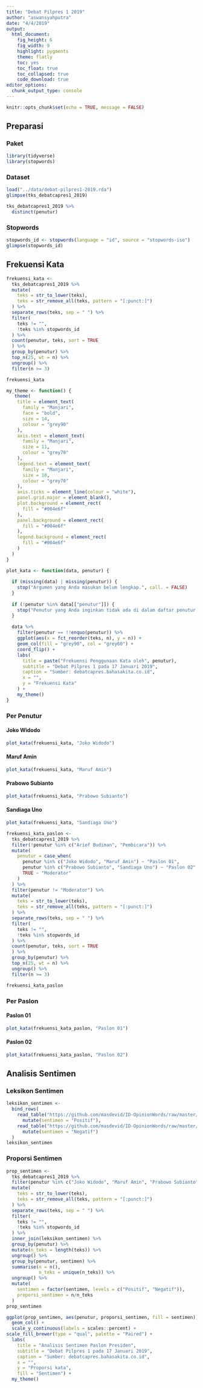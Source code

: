 ```yaml
---
title: "Debat Pilpres 1 2019"
author: "aswansyahputra"
date: "4/4/2019"
output: 
  html_document: 
    fig_height: 6
    fig_width: 9
    highlight: pygments
    theme: flatly
    toc: yes
    toc_float: true
    toc_collapsed: true
    code_download: true
editor_options: 
  chunk_output_type: console
---
```


```r
knitr::opts_chunk$set(echo = TRUE, message = FALSE)
```

## Preparasi
### Paket

```r
library(tidyverse)
library(stopwords)
```

### Dataset
```r
load("../data/debat-pilpres1-2019.rda")
glimpse(tks_debatcapres1_2019)

tks_debatcapres1_2019 %>% 
  distinct(penutur)  
```

### Stopwords
```r
stopwords_id <- stopwords(language = "id", source = "stopwords-iso")
glimpse(stopwords_id)
```

## Frekuensi Kata

```r
frekuensi_kata <- 
  tks_debatcapres1_2019 %>% 
  mutate(
    teks = str_to_lower(teks),
    teks = str_remove_all(teks, pattern = "[:punct:]")
  ) %>% 
  separate_rows(teks, sep = " ") %>% 
  filter(
    teks != "",
    !teks %in% stopwords_id
  ) %>% 
  count(penutur, teks, sort = TRUE
  ) %>% 
  group_by(penutur) %>% 
  top_n(25, wt = n) %>% 
  ungroup() %>% 
  filter(n >= 3)

frekuensi_kata
```

```r
my_theme <- function() {
   theme(
    title = element_text(
      family = "Manjari",
      face = "bold",
      size = 14,
      colour = "grey90"
    ),
    axis.text = element_text(
      family = "Manjari",
      size = 11,
      colour = "grey70"
    ),
    legend.text = element_text(
      family = "Manjari",
      size = 10,
      colour = "grey70"
    ),
    axis.ticks = element_line(colour = "white"),
    panel.grid.major = element_blank(), 
    plot.background = element_rect(
      fill = "#004e6f"
    ), 
    panel.background = element_rect(
      fill = "#004e6f"
    ),
    legend.background = element_rect(
      fill = "#004e6f"
    )
  )
}
```

```r
plot_kata <- function(data, penutur) {
  
  if (missing(data) | missing(penutur)) {
    stop("Argumen yang Anda masukan belum lengkap.", call. = FALSE)
  }
  
  if (!penutur %in% data[["penutur"]]) {
    stop("Penutur yang Anda inginkan tidak ada di dalam daftar penutur.", call. = FALSE)
  }
  
  data %>% 
    filter(penutur == !!enquo(penutur)) %>% 
    ggplot(aes(x = fct_reorder(teks, n), y = n)) +
    geom_col(fill = "grey90", col = "grey60") +
    coord_flip() +
    labs(
      title = paste("Frekuensi Penggunaan Kata oleh", penutur),
      subtitle = "Debat Pilpres 1 pada 17 Januari 2019",
      caption = "Sumber: debatcapres.bahasakita.co.id",
      x = "",
      y = "Frekuensi Kata"
    ) +
    my_theme()
}
```

### Per Penutur
#### Joko Widodo
```r
plot_kata(frekuensi_kata, "Joko Widodo")
```

#### Maruf Amin
```r
plot_kata(frekuensi_kata, "Maruf Amin")
```

#### Prabowo Subianto
```r
plot_kata(frekuensi_kata, "Prabowo Subianto")
```

#### Sandiaga Uno
```r
plot_kata(frekuensi_kata, "Sandiaga Uno")
```

```r
frekuensi_kata_paslon <- 
  tks_debatcapres1_2019 %>% 
  filter(!penutur %in% c("Arief Budiman", "Pembicara")) %>% 
  mutate(
    penutur = case_when(
      penutur %in% c("Joko Widodo", "Maruf Amin") ~ "Paslon 01",
      penutur %in% c("Prabowo Subianto", "Sandiaga Uno") ~ "Paslon 02",
      TRUE ~ "Moderator"
    )
  ) %>% 
  filter(penutur != "Moderator") %>% 
  mutate(
    teks = str_to_lower(teks),
    teks = str_remove_all(teks, pattern = "[:punct:]")
  ) %>% 
  separate_rows(teks, sep = " ") %>% 
  filter(
    teks != "",
    !teks %in% stopwords_id
  ) %>% 
  count(penutur, teks, sort = TRUE
  ) %>% 
  group_by(penutur) %>% 
  top_n(25, wt = n) %>% 
  ungroup() %>% 
  filter(n >= 3)

frekuensi_kata_paslon
```

### Per Paslon
#### Paslon 01
```r
plot_kata(frekuensi_kata_paslon, "Paslon 01")
```

#### Paslon 02
```r
plot_kata(frekuensi_kata_paslon, "Paslon 02")
```

## Analisis Sentimen
### Leksikon Sentimen
```r
leksikon_sentimen <- 
  bind_rows(
    read_table("https://github.com/masdevid/ID-OpinionWords/raw/master/positive.txt", col_names = "teks") %>% 
      mutate(sentimen = "Positif"),
    read_table("https://github.com/masdevid/ID-OpinionWords/raw/master/negative.txt", col_names = "teks") %>% 
      mutate(sentimen = "Negatif")
  )
leksikon_sentimen
```

### Proporsi Sentimen
```r
prop_sentimen <- 
  tks_debatcapres1_2019 %>% 
  filter(penutur %in% c("Joko Widodo", "Maruf Amin", "Prabowo Subianto", "Sandiaga Uno")) %>% 
  mutate(
    teks = str_to_lower(teks),
    teks = str_remove_all(teks, pattern = "[:punct:]")
  ) %>% 
  separate_rows(teks, sep = " ") %>% 
  filter(
    teks != "",
    !teks %in% stopwords_id
  ) %>% 
  inner_join(leksikon_sentimen) %>% 
  group_by(penutur) %>% 
  mutate(n_teks = length(teks)) %>% 
  ungroup() %>% 
  group_by(penutur, sentimen) %>% 
  summarise(n = n(),
            n_teks = unique(n_teks)) %>% 
  ungroup() %>% 
  mutate(
    sentimen = factor(sentimen, levels = c("Positif", "Negatif")),
    proporsi_sentimen = n/n_teks
  )
prop_sentimen
```

```r
ggplot(prop_sentimen, aes(penutur, proporsi_sentimen, fill = sentimen)) +
  geom_col() +
  scale_y_continuous(labels = scales::percent) +
scale_fill_brewer(type = "qual", palette = "Paired") +
  labs(
    title = "Analisis Sentimen Paslon Presiden",
    subtitle = "Debat Pilpres 1 pada 17 Januari 2019",
    caption = "Sumber: debatcapres.bahasakita.co.id",
    x = "",
    y = "Proporsi kata",
    fill = "Sentimen") +
  my_theme()
```

